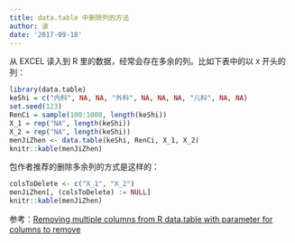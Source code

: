 ```yaml
---
title: data.table 中删除列的方法
author: 波
date: '2017-09-18'
---
```


从 EXCEL 读入到 R 里的数据，经常会存在多余的列。比如下表中的以 `X` 开头的列：

```r
library(data.table)
keShi = c("内科", NA, NA, "外科", NA, NA, NA, "儿科", NA, NA)
set.seed(123)
RenCi = sample(100:1000, length(keShi))
X_1 = rep("NA", length(keShi))
X_2 = rep("NA", length(keShi))
menJiZhen <- data.table(keShi, RenCi, X_1, X_2)
knitr::kable(menJiZhen)
```

包作者推荐的删除多余列的方式是这样的：

```r
colsToDelete <- c("X_1", "X_2")
menJiZhen[, (colsToDelete) := NULL]
knitr::kable(menJiZhen)
```

参考：[Removing multiple columns from R data.table with parameter for columns to remove](https://stackoverflow.com/questions/24590341/removing-multiple-columns-from-r-data-table-with-parameter-for-columns-to-remove)
